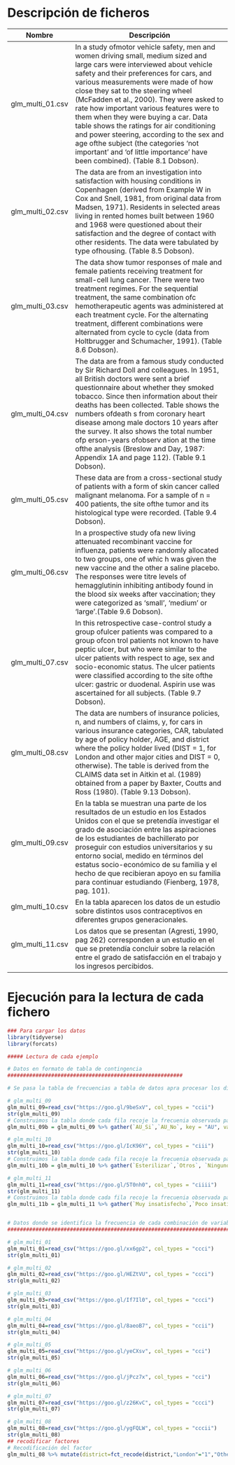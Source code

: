 # Descripción de ficheros

Nombre             | Descripción
-------------------|------------------------------------------------------------
glm_multi_01.csv       |   In a study ofmotor vehicle safety, men and women driving small, medium sized and large cars were interviewed about vehicle safety and their preferences for cars, and various measurements were made of how close they sat to the steering wheel (McFadden et al., 2000). They were asked to rate how important various features were to them when they were buying a car. Data table shows the ratings for air conditioning and power steering, according to the sex and age ofthe subject (the categories ‘not important’ and ‘of little importance’ have been combined). (Table 8.1 Dobson).
glm_multi_02.csv       |   The data are from an investigation into satisfaction with housing conditions in Copenhagen (derived from Example W in Cox and Snell, 1981, from original data from Madsen, 1971). Residents in selected areas living in rented homes built between 1960 and 1968 were questioned about their satisfaction and the degree of contact with other residents. The data were tabulated by type ofhousing. (Table 8.5 Dobson).
glm_multi_03.csv       |   The data show tumor responses of male and female patients receiving treatment for small-cell lung cancer. There were two treatment regimes. For the sequential treatment, the same combination ofc hemotherapeutic agents was administered at each treatment cycle. For the alternating treatment, different combinations were alternated from cycle to cycle (data from Holtbrugger and Schumacher, 1991). (Table 8.6 Dobson).
glm_multi_04.csv       |   The data are from a famous study conducted by Sir Richard Doll and colleagues. In 1951, all British doctors were sent a brief questionnaire about whether they smoked tobacco. Since then information about their deaths has been collected. Table shows the numbers ofdeath s from coronary heart disease among male doctors 10 years after the survey. It also shows the total number ofp erson-years ofobserv ation at the time ofthe analysis (Breslow and Day, 1987: Appendix 1A and page 112). (Table 9.1 Dobson).
glm_multi_05.csv       |   These data are from a cross-sectional study of patients with a form of skin cancer called malignant melanoma. For a sample of n = 400 patients, the site ofthe tumor and its histological type were recorded. (Table 9.4 Dobson).
glm_multi_06.csv       |   In a prospective study ofa new living attenuated recombinant vaccine for influenza, patients were randomly allocated to two groups, one of whic h was given the new vaccine and the other a saline placebo. The responses were titre levels of hemagglutinin inhibiting antibody found in the blood six weeks after vaccination; they were categorized as ‘small’, ‘medium’ or ‘large’.(Table 9.6 Dobson).
glm_multi_07.csv       |  In this retrospective case-control study a group ofulcer patients was compared to a group ofcon trol patients not known to have peptic ulcer, but who were similar to the ulcer patients with respect to age, sex and socio-economic status. The ulcer patients were classified according to the site ofthe ulcer: gastric or duodenal. Aspirin use was ascertained for all subjects.  (Table 9.7 Dobson).
glm_multi_08.csv       |  The data are numbers of insurance policies, n, and numbers of claims, y, for cars in various insurance categories, CAR, tabulated by age of policy holder, AGE, and district where the policy holder lived (DIST = 1, for London and other major cities and DIST = 0, otherwise). The table is derived from the CLAIMS data set in Aitkin et al. (1989) obtained from a paper by Baxter, Coutts and Ross (1980).  (Table 9.13 Dobson).
glm_multi_09.csv       |En la tabla se muestran una parte de los resultados de un estudio en los Estados Unidos con el que se pretendía investigar el grado de asociación entre las aspiraciones de los estudiantes de bachillerato por proseguir con estudios universitarios y su entorno social, medido en términos del estatus socio-económico de su familia y el hecho de que recibieran apoyo en su familia para continuar estudiando (Fienberg, 1978, pag. 101).
glm_multi_10.csv       |En la tabla aparecen los datos de un estudio sobre distintos usos contraceptivos en diferentes grupos generacionales.
glm_multi_11.csv       |Los datos que se presentan (Agresti, 1990, pag 262) corresponden a un estudio en el que se pretendía concluir sobre la relación entre el grado de satisfacción en el trabajo y los ingresos percibidos.

# Ejecución para la lectura de cada fichero

```r
### Para cargar los datos
library(tidyverse)
library(forcats)

##### Lectura de cada ejemplo

# Datos en formato de tabla de contingencia
########################################################

# Se pasa la tabla de frecuencias a tabla de datos apra procesar los diferentes modelos

# glm_multi_09
glm_multi_09=read_csv("https://goo.gl/9beSxV", col_types = "ccii")
str(glm_multi_09)
# Construimos la tabla donde cada fila recoje la frecuenia observada para combinación de las variables
glm_multi_09b = glm_multi_09 %>% gather(`AU_Si`,`AU_No`, key = "AU", value = frecuencia)

# glm_multi_10
glm_multi_10=read_csv("https://goo.gl/IcK96Y", col_types = "ciii")
str(glm_multi_10)
# Construimos la tabla donde cada fila recoje la frecuenia observada para combinación de las variables
glm_multi_10b = glm_multi_10 %>% gather(`Esterilizar`,`Otros`, `Ninguno`, key = "Metodo", value = frecuencia)

# glm_multi_11
glm_multi_11=read_csv("https://goo.gl/5T0nh0", col_types = "ciiii")
str(glm_multi_11)
# Construimos la tabla donde cada fila recoje la frecuenia observada para combinación de las variables
glm_multi_11b = glm_multi_11 %>% gather(`Muy insatisfecho`,`Poco insatisfecho`,`Moderadamente satisfecho`,`Muy satisfecho`,key = "Estado", value = frecuencia)


# Datos donde se identifica la frecuencia de cada combinación de variables
##################################################################################################

# glm_multi_01
glm_multi_01=read_csv("https://goo.gl/xx6gp2", col_types = "ccci")
str(glm_multi_01)

# glm_multi_02
glm_multi_02=read_csv("https://goo.gl/HEZtVU", col_types = "ccci")
str(glm_multi_02)

# glm_multi_03
glm_multi_03=read_csv("https://goo.gl/If7Il0", col_types = "ccci")
str(glm_multi_03)

# glm_multi_04
glm_multi_04=read_csv("https://goo.gl/8aeoB7", col_types = "ccii")
str(glm_multi_04)

# glm_multi_05
glm_multi_05=read_csv("https://goo.gl/yeCXsv", col_types = "cci")
str(glm_multi_05)

# glm_multi_06
glm_multi_06=read_csv("https://goo.gl/jPcz7x", col_types = "cci")
str(glm_multi_06)

# glm_multi_07
glm_multi_07=read_csv("https://goo.gl/z26KvC", col_types = "ccci")
str(glm_multi_07)

# glm_multi_08
glm_multi_08=read_csv("https://goo.gl/ygFQLW", col_types = "cccii")
str(glm_multi_08)
## recodificar factores
# Recodificación del factor
glm_multi_08 %>% mutate(district=fct_recode(district,"London"="1","Otherwise"="0"))
```
